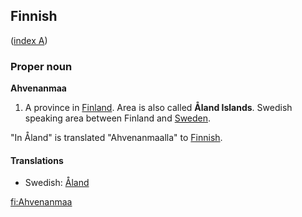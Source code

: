 ==Finnish==
([[Wiktionary:Finnish_index_a|index A]])

===Proper noun===
'''Ahvenanmaa'''

#A province in [[Finland]]. Area is also called '''Åland Islands'''. Swedish speaking area between Finland and [[Sweden]].

"In Åland" is translated "Ahvenanmaalla" to [[Finnish]].

====Translations====

*Swedish: [[Åland]]

[[fi:Ahvenanmaa]]
